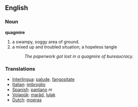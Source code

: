 ==English==
===Noun===
'''quagmire'''
#a swampy, soggy area of ground.
#a mixed up and troubled situation; a hopeless tangle
#: ''The paperwork got lost in a quagmire of bureaucracy.''

=== Translations ===
*[[Interlingua]]: [[palude]]. [[fangositate]]
*[[Italian]]: [[imbroglio]]
*[[Spanish]]: [[pantano]] ''m''
*[[Volapük]]: [[maräd]], [[lulak]]
*[[Dutch]]: [[moeras]]
